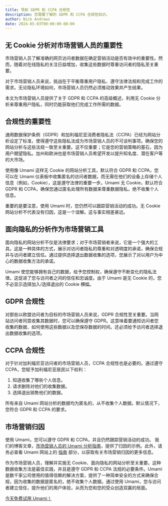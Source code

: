 ```yaml
---
title: 导航 GDPR 和 CCPA 合规性
description: 您需要了解的 GDPR 和 CCPA 合规性知识。
author: Nick Andrews
date: 2024-05-03T00:00:00-08:00
---
```


## 无 Cookie 分析对市场营销人员的重要性

市场营销人员了解准确的网页访问者数据在确定营销活动是否有效中的重要性。然而，随着对在线隐私的关注日益增加，收集这些数据时尊重访问者的隐私至关重要。

对于市场营销人员来说，挑战在于平衡尊重用户隐私、遵守法律法规和完成工作的需求。无论隐私环境如何，市场营销人员仍然必须推动效果并产生结果。

本文为市场营销人员提供了关于 GDPR 和 CCPA 的高级概述，利用无 Cookie 分析来尊重用户隐私，同时仍能获取他们完成工作所需的数据。

## 合规性的重要性

通用数据保护条例（GDPR）和加利福尼亚消费者隐私法（CCPA）已经为网站分析设定了标准，使得遵守这些隐私法成为市场营销人员的不可谈判事项。确保您的网站分析与这些法规一致至关重要。这不仅重要；它是您的营销策略的基石，因为用户期望隐私。加州和欧洲也是市场营销人员希望开发以提升知名度、潜在客户等的大市场。

使用像 Umami 这样无 Cookie 的网站分析工具，默认符合 GDPR 和 CCPA，您可以在 Umami 仪表板中收集匿名的访问者数据，而无需在他们的设备上存储个人信息（例如，Cookie），这是遵守法律的重要一步。Umami 无 Cookie，默认符合 GDPR 和 CCPA，确保您通过匿名处理所有数据来尊重数据隐私，绝不收集个人信息。

重要的是要注意，使用 Umami 时，您仍然可以跟踪营销活动的成功。无 Cookie 网站分析不代表没有归因，这是一个误解。这与事实相差甚远。

## 面向隐私的分析作为市场营销工具

面向隐私的网站分析不仅是法律要求；对于市场营销者来说，它是一个强大的工具。这是一种具体的方式，展示对访问者隐私的尊重和对透明度的承诺，确保合规并与访问者建立信任。通过提供选择退出数据收集的选项，您展示了对以用户为中心的数据收集方法的承诺。

Umami 使您能够拥有自己的数据，给予您控制权，确保遵守不断变化的隐私法律。这促进了您与访问者之间的信任和忠诚度。由于 Umami 是无 Cookie 的，您不必显示选择加入/选择退出的 Cookie 横幅。

## GDPR 合规性

对那些以欧盟访问者为目标的市场营销人员来说，GDPR 合规性至关重要。当网站访问者同意收集其数据时，您可以确保遵守 GDPR。这意味着要通知访问者您收集的数据、如何使用这些数据以及您保存数据的时间。还必须给予访问者选择退出数据收集的选项。

## CCPA 合规性

对于针对加利福尼亚访问者的市场营销人员，CCPA 合规性也是必要的。通过遵守 CCPA，您赋予加利福尼亚居民以下权利：

1. 知道收集了哪些个人信息。
2. 请求删除对他们的收集数据。
3. 选择退出销售他们的数据。

所有来自 Umami 网站分析的数据均为匿名的，从不收集个人数据。默认情况下，您符合 GDPR 和 CCPA 的要求。

## 市场营销归因

使用 Umami，您可以遵守 GDPR 和 CCPA，并且仍然跟踪营销活动的成功。
我们的博客文章，[市场营销人员的 Umami 分析指南](/blog/a-marketers-guide-to-umami-analytics)，提供了归因的示例。此外，请务必查看 Umami 网站上的 [指南](/docs/guides) 部分，以获取有关市场营销归因的更多信息。

作为市场营销人员，理解并实施无 Cookie、面向隐私的网站分析至关重要。这种数据收集方法是最佳实践，并且是遵守 GDPR 和 CCPA 法规的必要条件。Umami 是数千家公司使用的值得信赖的解决方案，提供了一种简单安全的方式来确保合规，因为收集的数据是匿名的，绝不收集个人数据。通过使用 Umami，您与访问者建立信任，提升他们的用户体验，从而为您和您的受众创造双赢的局面。

[今天免费试用 Umami！](https://cloud.umami.is/signup?ref=umami-blog)